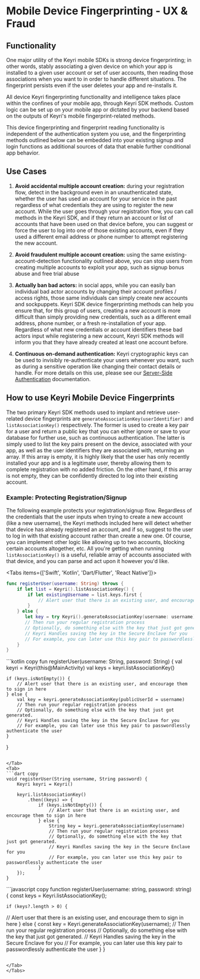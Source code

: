 
# Mobile Device Fingerprinting - UX & Fraud

## Functionality

One major utility of the Keyri mobile SDKs is strong device fingerprinting; in other words, stably associating a given device on which your app is installed to a given user account or set of user accounts, then reading those associations when you want to in order to handle different situations. The fingerprint persists even if the user deletes your app and re-installs it.

All device Keyri fingerprinting functionality and intelligence takes place within the confines of your mobile app, through Keyri SDK methods. Custom logic can be set up on your mobile app or dictated by your backend based on the outputs of Keyri's mobile fingerprint-related methods.

This device fingerprinting and fingerprint reading functionality is independent of the authentication system you use, and the fingerprinting methods outlined below can be embedded into your existing signup and login functions as additional sources of data that enable further conditional app behavior.

## Use Cases

1.  **Avoid accidental multiple account creation:** during your registration flow, detect in the background even in an unauthenticated state, whether the user has used an account for your service in the past regardless of what credentials they are using to register the new account. While the user goes through your registration flow, you can call methods in the Keyri SDK, and if they return an account or list of accounts that have been used on that device before, you can suggest or force the user to log into one of those existing accounts, even if they used a different email address or phone number to attempt registering the new account.

2.  **Avoid fraudulent multiple account creation:** using the same existing-account-detection functionality outlined above, you can stop users from creating multiple accounts to exploit your app, such as signup bonus abuse and free trial abuse

3.  **Actually ban bad actors:** in social apps, while you can easily ban individual bad actor accounts by changing their account profiles / access rights, those same individuals can simply create new accounts and sockpuppets. Keyri SDK device fingerprinting methods can help you ensure that, for this group of users, creating a new account is more difficult than simply providing new credentials, such as a different email address, phone number, or a fresh re-installation of your app. Regardless of what new credentials or account identifiers these bad actors input while registering a new account, Keyri SDK methods will inform you that they have already created at least one account before.

4.  **Continuous on-demand authentication:** Keyri cryptographic keys can be used to invisibly re-authenticate your users whenever you want, such as during a sensitive operation like changing their contact details or handle. For more details on this use, please see our [Server-Side Authentication](docId:OrYINPi6o-XhmgAalRl91) documentation.

## How to use Keyri Mobile Device Fingerprints

The two primary Keyri SDK methods used to implant and retrieve user-related device fingerprints are `generateAssociationKey(userIdentifier)` and `listAssociationKey()` respectively. The former is used to create a key pair for a user and return a public key that you can either ignore or save to your database for further use, such as continuous authentication. The latter is simply used to list the key pairs present on the device, associated with your app, as well as the user identifiers they are associated with, returning an array. If this array is empty, it is highly likely that the user has only recently installed your app and is a legitimate user, thereby allowing them to complete registration with no added friction. On the other hand, if this array is not empty, they can be confidently directed to log into their existing account.

### Example: Protecting Registration/Signup

The following example protects your registration/signup flow. Regardless of the credentials that the user inputs when trying to create a new account (like a new username), the Keyri methods included here will detect whether that device has already registered an account, and if so, suggest to the user to log in with that existing account rather than create a new one. Of course, you can implement other logic like allowing up to two accounts, blocking certain accounts altogether, etc. All you're getting when running `listAssociationKey()` is a useful, reliable array of accounts associated with that device, and you can parse and act upon it however you'd like.

<Tabs items={['Swift', 'Kotlin', 'Dart/Flutter', 'React Native']}>
<Tab>
```swift copy
func registerUser(username: String) throws {
    if let list = Keyri().listAssociationKey() {
        if let existingUsername = list.keys.first {
            // Alert user that there is an existing user, and encourage them to sign in here
        }
    } else {
       let key = try Keyri().generateAssociationKey(username: username)
       // Then run your regular registration process
       // Optionally, do something else with the key that just got generated.
       // Keyri Handles saving the key in the Secure Enclave for you
       // For example, you can later use this key pair to passwordlessly authenticate the user
    }
}
````
</Tab>
<Tab>
```kotlin copy
fun registerUser(username: String, password: String) {
    val keyri = Keyri(this@MainActivity)
    val keys = keyri.listAssociationKey()

    if (keys.isNotEmpty()) {
        // Alert user that there is an existing user, and encourage them to sign in here
    } else {
        val key = keyri.generateAssociationKey(publicUserId = username)
        // Then run your regular registration process
        // Optionally, do something else with the key that just got generated.
        // Keyri Handles saving the key in the Secure Enclave for you
        // For example, you can later use this key pair to passwordlessly authenticate the user
    }
}
````

</Tab>
<Tab>
```dart copy
void registerUser(String username, String password) {
    Keyri keyri = Keyri()

    keyri.listAssociationKey()
        .then((keys) => {
            if (keys.isNotEmpty()) {
                // Alert user that there is an existing user, and encourage them to sign in here
            } else {
                String key = keyri.generateAssociationKey(username)
                // Then run your regular registration process
                // Optionally, do something else with the key that just got generated.
                // Keyri Handles saving the key in the Secure Enclave for you
                // For example, you can later use this key pair to passwordlessly authenticate the user
            }
    });
}
````

</Tab>
<Tab>
```javascript copy
function registerUser(username: string, password: string) {
    const keys = Keyri.listAssociationKey();

    if (keys?.length > 0) {
// Alert user that there is an existing user, and encourage them to sign in here
    } else {
    const key = Keyri.generateAssociationKey(username);
// Then run your regular registration process
// Optionally, do something else with the key that just got generated.
// Keyri Handles saving the key in the Secure Enclave for you
// For example, you can later use this key pair to passwordlessly authenticate the user
    }
}
```

</Tab>
</Tabs>
